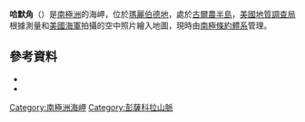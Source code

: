 {{coord|83|17|S|50|6|W|source:GNIS|display=title}}

'''哈默角'''（{{lang-en|Mount Hummer}}）是[[南極洲|南極洲]]的海岬，位於[[瑪麗伯德地|瑪麗伯德地]]，處於[[古爾農半島|古爾農半島]]，[[美國地質調查局|美國地質調查局]]根據測量和[[美國海軍|美國海軍]]拍攝的空中照片繪入地圖，現時由[[南極條約體系|南極條約體系]]管理。

==參考資料==
*{{cite gnis | type = antarid | id = 7162| name = Hummer, Mount | accessdate = 2012-07-03}}
*{{usgs-gazetteer|id=7162|name=Hummer, Mount}}

{{DEFAULTSORT:Mount Hummer}}
[[Category:南極洲海岬|Category:南極洲海岬]]
[[Category:彭薩科拉山脈|Category:彭薩科拉山脈]]


{{QueenElizabethLand-geo-stub}}